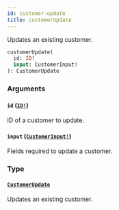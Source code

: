 ```yaml
---
id: customer-update
title: customerUpdate
---
```


Updates an existing customer.

```graphql
customerUpdate(
  id: ID!
  input: CustomerInput!
): CustomerUpdate

```

### Arguments

#### `id` ([`ID!`](../../../developer/api-reference/scalars/id))

ID of a customer to update.

#### `input` ([`CustomerInput!`](../../../developer/api-reference/inputs/customer-input))

Fields required to update a customer.

### Type

#### [`CustomerUpdate`](../../../developer/api-reference/objects/customer-update)

Updates an existing customer.
